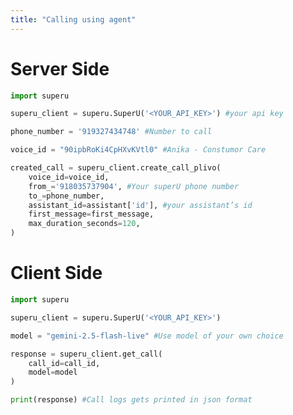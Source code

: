 ```yaml
---
title: "Calling using agent"
---
```


# Server Side

```python
import superu

superu_client = superu.SuperU('<YOUR_API_KEY>') #your api key

phone_number = '919327434748' #Number to call

voice_id = "90ipbRoKi4CpHXvKVtl0" #Anika - Constumor Care

created_call = superu_client.create_call_plivo(
    voice_id=voice_id,
    from_='918035737904', #Your superU phone number
    to_=phone_number,
    assistant_id=assistant['id'], #your assistant’s id
    first_message=first_message,
    max_duration_seconds=120,
)
```

# Client Side

```python
import superu

superu_client = superu.SuperU('<YOUR_API_KEY>')

model = "gemini-2.5-flash-live" #Use model of your own choice

response = superu_client.get_call(
    call_id=call_id,
    model=model
)

print(response) #Call logs gets printed in json format
```

